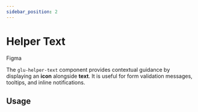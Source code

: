 ```yaml
---
sidebar_position: 2
---
```


# Helper Text


<p style={{ display: 'flex', gap: '1rem', alignItems: 'center' }}>
  <glu-button target="_blank" rel="noopener noreferrer" href="https://www.figma.com/design/jSs4mJxj7dJbXsCE1IHtqt/GelatoUI-Design-System-(V-0.1.0)?node-id=258-3312&t=G3knoTAyO51IvQay-0">Figma</glu-button>
</p>

The `glu-helper-text` component provides contextual guidance by displaying an **icon** alongside **text**. It is useful for form validation messages, tooltips, and inline notifications.

## Usage

<HelperTextBasicUsage />

<HelperTextReadme />
